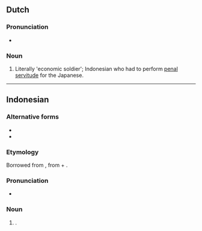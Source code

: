 ==Dutch==

===Pronunciation===
* {{audio|Nl-romusha.ogg|Audio|lang=nl}}

===Noun===
{{nl-noun|?|-'s|romushaatje}}

# Literally 'economic soldier'; Indonesian who had to perform [[penal]] [[servitude]] for the Japanese.

----

==Indonesian==
{{wikipedia|lang=id}}

===Alternative forms===
* {{l|id|romusa}}
* {{l|id|romusya}}

===Etymology===
Borrowed from {{bor|id|ja|労務者|tr=[[ろうむしゃ]], rōmusha||}}, from {{m|ja|労務||[[labor]], [[work]]|tr=[[ろうむ]], rōmu}} + {{m|ja|者||[[person]]|tr=[[しゃ]], sha}}.

===Pronunciation===
<!--* {{IPA|/ren.ɡo/|lang=id}}-->
* {{hyphenation|ro|mu|sha|lang=id}}

===Noun===
{{id-noun|-}}
# {{lb|id|informal}} {{l|id|romusa}}.

<!--
====Usage notes====
====Synonyms====
====Antonyms====
====Hypernyms====
====Hyponyms====
====Meronyms====
====Holonyms====
====Troponyms====
====Coordinate terms====
====Derived terms====
====Related terms====
====Translations====
===References===
===Further reading===
-->